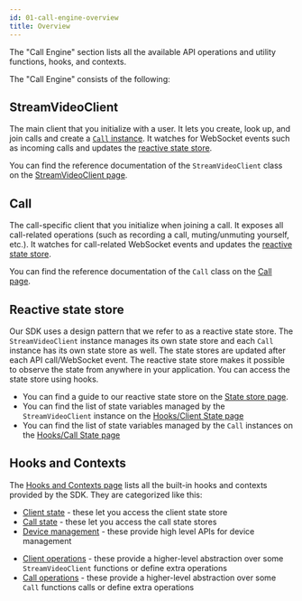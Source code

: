 ```yaml
---
id: 01-call-engine-overview
title: Overview
---
```



The "Call Engine" section lists all the available API operations and utility functions, hooks, and contexts.

The "Call Engine" consists of the following:

## StreamVideoClient

The main client that you initialize with a user. It lets you create, look up, and join calls and create a [`Call` instance](#call). It watches for WebSocket events such as incoming calls and updates the [reactive state store](#reactive-state-store).

You can find the reference documentation of the `StreamVideoClient` class on the [StreamVideoClient page](./StreamVideoClient.md).

## Call

The call-specific client that you initialize when joining a call. It exposes all call-related operations (such as recording a call, muting/unmuting yourself, etc.). It watches for call-related WebSocket events and updates the [reactive state store](#reactive-state-store).

You can find the reference documentation of the `Call` class on the [Call page](./Call.md).

## Reactive state store

Our SDK uses a design pattern that we refer to as a reactive state store. The `StreamVideoClient` instance manages its own state store and each `Call` instance has its own state store as well. The state stores are updated after each API call/WebSocket event. The reactive state store makes it possible to observe the state from anywhere in your application. You can access the state store using hooks.

- You can find a guide to our reactive state store on the [State store page](../../guides/call-and-participant-state).
- You can find the list of state variables managed by the `StreamVideoClient` instance on the [Hooks/Client State page](./hooks-and-contexts.md/#client-state)
- You can find the list of state variables managed by the `Call` instances on the [Hooks/Call State page](./hooks-and-contexts.md/#call-state)

## Hooks and Contexts

The [Hooks and Contexts page](./hooks-and-contexts.md) lists all the built-in hooks and contexts provided by the SDK. They are categorized like this:

- [Client state](./hooks-and-contexts.md/#client-state) - these let you access the client state store
- [Call state](./hooks-and-contexts.md/#call-state) - these let you access the call state stores
- [Device management](./hooks-and-contexts.md/#device-management) - these provide high level APIs for device management

<SDKSpecific name="reactnative">

- [Client operations](./hooks-and-contexts.md/#client-operations) - these provide a
  higher-level abstraction over some `StreamVideoClient` functions or define
  extra operations
- [Call operations](./hooks-and-contexts.md/#call-operations) - these
  provide a higher-level abstraction over some `Call` functions calls or
  define extra operations

</SDKSpecific>
